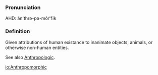 ===Pronunciation===
AHD: &#259;n'thr&#601;-p&#601;-môr&#8242;f&#301;k

===Definition===
Given attributions of human existance to inanimate objects, animals, or otherwise non-human entities.

See also [[Anthropologic]].

[[io:Anthropomorphic]]